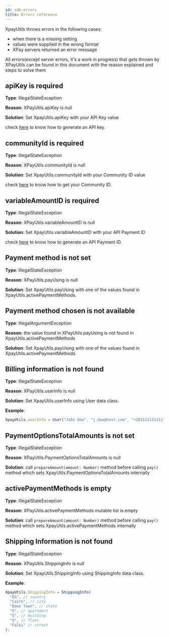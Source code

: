 ```yaml
---
id: sdk-errors
title: Errors reference
---
```


XpayUtils throws errors in the following cases:

- when there is a missing setting
- values were supplied in the wrong format
- XPay servers returned an error message

All errors(except server errors, it's a work in progress) that gets thrown by XPayUtils can be found in this document with the reason explained and steps to solve them

## apiKey is required

**Type**: IllegalStateException

**Reason**: XPayUtils.apiKey is null

**Solution**: Set XpayUtils.apiKey with your API Key value

check [here](/api-key) to know how to generate an API key.

## communityId is required

**Type**: IllegalStateException

**Reason**: XPayUtils.communityId is null

**Solution**: Set XpayUtils.communityId with your Community ID value

check [here](/api-key) to know how to get your Community ID.

## variableAmountID is required

**Type**: IllegalStateException

**Reason**: XPayUtils.variableAmountID is null

**Solution**: Set XpayUtils.variableAmountID with your API Payment ID

check [here](/api-payments) to know how to generate an API Payment ID.

## Payment method is not set

**Type**: IllegalStateException

**Reason**: XPayUtils.payUsing is null

**Solution**: Set XpayUtils.payUsing with one of the values found in XpayUtils.activePaymentMethods.

## Payment method chosen is not available

**Type**: IllegalArgumentException

**Reason**: the value found in XPayUtils.payUsing is not found in XpayUtils.activePaymentMethods

**Solution**: Set XpayUtils.payUsing with one of the values found in XpayUtils.activePaymentMethods.

## Billing information is not found

**Type**: IllegalStateException

**Reason**: XPayUtils.userInfo is null

**Solution**: Set XpayUtils.userInfo using User data class.

**Example**:

```jsx
XpayUtils.userInfo = User("John Doe", "j.doe@test.com", "+201111111111");
```

## PaymentOptionsTotalAmounts is not set

**Type**: IllegalStateException

**Reason**: XPayUtils.PaymentOptionsTotalAmounts is null

**Solution**: call `prepareAmount(amount: Number)` method before calling `pay()` method which sets XpayUtils.PaymentOptionsTotalAmounts internally

## activePaymentMethods is empty

**Type**: IllegalStateException

**Reason**: XPayUtils.activePaymentMethods mutable list is empty

**Solution**: call `prepareAmount(amount: Number)` method before calling `pay()` method which sets XpayUtils.activePaymentMethods internally

## Shipping Information is not found

**Type**: IllegalStateException

**Reason**: XPayUtils.ShippingInfo is null

**Solution**: Set XpayUtils.ShippingInfo using ShippingInfo data class.

**Example**:

```jsx
XpayUtils.ShippingInfo = ShippingInfo(
  "EG", // country
  "Cairo", // city
  "Down Town", // state
  "5", // apartment
  "5", // building
  "5", // floor
  "Falki" // street
);
```

